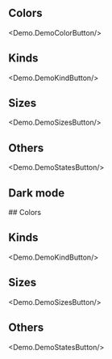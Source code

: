 

## Colors
<Demo.DemoColorButton/>

## Kinds
<Demo.DemoKindButton/>

## Sizes
<Demo.DemoSizesButton/>

## Others
<Demo.DemoStatesButton/>

## Dark mode

<div className="bg-gray-950 text-white p-4 rounded-md flex flex-col gap-4" data-scheme="dark">
## Colors
<Demo.DemoColorButton/>

## Kinds
<Demo.DemoKindButton/>

## Sizes
<Demo.DemoSizesButton/>

## Others
<Demo.DemoStatesButton/>
</div>

